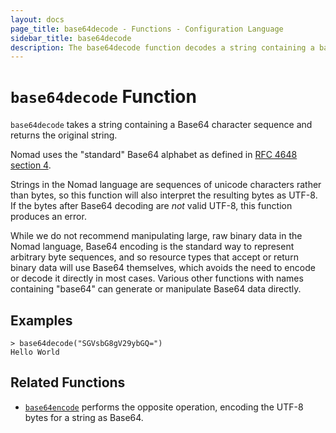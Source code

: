 ```yaml
---
layout: docs
page_title: base64decode - Functions - Configuration Language
sidebar_title: base64decode
description: The base64decode function decodes a string containing a base64 sequence.
---
```


# `base64decode` Function

`base64decode` takes a string containing a Base64 character sequence and
returns the original string.

Nomad uses the "standard" Base64 alphabet as defined in
[RFC 4648 section 4](https://tools.ietf.org/html/rfc4648#section-4).

Strings in the Nomad language are sequences of unicode characters rather
than bytes, so this function will also interpret the resulting bytes as
UTF-8. If the bytes after Base64 decoding are _not_ valid UTF-8, this function
produces an error.

While we do not recommend manipulating large, raw binary data in the Nomad
language, Base64 encoding is the standard way to represent arbitrary byte
sequences, and so resource types that accept or return binary data will use
Base64 themselves, which avoids the need to encode or decode it directly in
most cases. Various other functions with names containing "base64" can generate
or manipulate Base64 data directly.

## Examples

```shell-session
> base64decode("SGVsbG8gV29ybGQ=")
Hello World
```

## Related Functions

- [`base64encode`](/docs/job-specification/hcl2/functions/encoding/base64encode) performs the opposite operation,
  encoding the UTF-8 bytes for a string as Base64.
